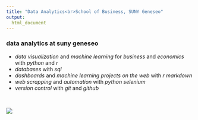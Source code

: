 ```yaml
---
title: "Data Analytics<br>School of Business, SUNY Geneseo"
output: 
  html_document
---
```


### data analytics at suny geneseo

- *data visualization* and *machine learning* for *business* and *economics* with *python* and *r*
- *databases* with *sql*
- *dashboards* and *machine learning projects on the web* with *r markdown*
- *web scrapping* and *automation* with *python selenium*
- *version control* with *git* and *github*

<br>

<div style="width:600px; height:450px">
![](figures/spooky_white.gif)
</div>
